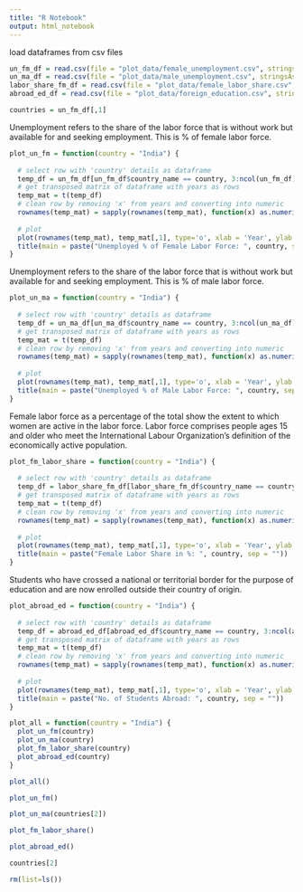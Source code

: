 ```yaml
---
title: "R Notebook"
output: html_notebook
---
```




load dataframes from csv files
```r
un_fm_df = read.csv(file = "plot_data/female_unemployment.csv", stringsAsFactors = FALSE)
un_ma_df = read.csv(file = "plot_data/male_unemployment.csv", stringsAsFactors = FALSE)
labor_share_fm_df = read.csv(file = "plot_data/female_labor_share.csv", stringsAsFactors = FALSE)
abroad_ed_df = read.csv(file = "plot_data/foreign_education.csv", stringsAsFactors = FALSE)
```

```r
countries = un_fm_df[,1]
```


Unemployment refers to the share of the labor force that is without work but available for and seeking employment. This is % of female labor force.
```r
plot_un_fm = function(country = "India") {
  
  # select row with 'country' details as dataframe
  temp_df = un_fm_df[un_fm_df$country_name == country, 3:ncol(un_fm_df)]
  # get transposed matrix of dataframe with years as rows
  temp_mat = t(temp_df)
  # clean row by removing 'x' from years and converting into numeric
  rownames(temp_mat) = sapply(rownames(temp_mat), function(x) as.numeric(gsub("x", "", x)))
  
  # plot
  plot(rownames(temp_mat), temp_mat[,1], type='o', xlab = 'Year', ylab = '% Unemployed Female')
  title(main = paste("Unemployed % of Female Labor Force: ", country, sep = ""))
}
```


Unemployment refers to the share of the labor force that is without work but available for and seeking employment. This is % of male labor force.
```r

plot_un_ma = function(country = "India") {
  
  # select row with 'country' details as dataframe
  temp_df = un_ma_df[un_ma_df$country_name == country, 3:ncol(un_ma_df)]
  # get transposed matrix of dataframe with years as rows
  temp_mat = t(temp_df)
  # clean row by removing 'x' from years and converting into numeric
  rownames(temp_mat) = sapply(rownames(temp_mat), function(x) as.numeric(gsub("x", "", x)))
  
  # plot
  plot(rownames(temp_mat), temp_mat[,1], type='o', xlab = 'Year', ylab = '% Unemployed Male')
  title(main = paste("Unemployed % of Male Labor Force: ", country, sep = ""))
}
```


Female labor force as a percentage of the total show the extent to which women are active in the labor force. Labor force comprises people ages 15 and older who meet the International Labour Organization's definition of the economically active population.
```r

plot_fm_labor_share = function(country = "India") {
  
  # select row with 'country' details as dataframe
  temp_df = labor_share_fm_df[labor_share_fm_df$country_name == country, 3:ncol(labor_share_fm_df)]
  # get transposed matrix of dataframe with years as rows
  temp_mat = t(temp_df)
  # clean row by removing 'x' from years and converting into numeric
  rownames(temp_mat) = sapply(rownames(temp_mat), function(x) as.numeric(gsub("x", "", x)))
  
  # plot
  plot(rownames(temp_mat), temp_mat[,1], type='o', xlab = 'Year', ylab = 'Female Share in %')
  title(main = paste("Female Labor Share in %: ", country, sep = ""))
}
```


Students who have crossed a national or territorial border for the purpose of education and are now enrolled outside their country of origin.
```r

plot_abroad_ed = function(country = "India") {
  
  # select row with 'country' details as dataframe
  temp_df = abroad_ed_df[abroad_ed_df$country_name == country, 3:ncol(abroad_ed_df)]
  # get transposed matrix of dataframe with years as rows
  temp_mat = t(temp_df)
  # clean row by removing 'x' from years and converting into numeric
  rownames(temp_mat) = sapply(rownames(temp_mat), function(x) as.numeric(gsub("x", "", x)))
  
  # plot
  plot(rownames(temp_mat), temp_mat[,1], type='o', xlab = 'Year', ylab = 'Students')
  title(main = paste("No. of Students Abroad: ", country, sep = ""))
}
```


```r
plot_all = function(country = "India") {
  plot_un_fm(country)
  plot_un_ma(country)
  plot_fm_labor_share(country)
  plot_abroad_ed(country)
}
```


```r
plot_all()
```



```r
plot_un_fm()
```

```r
plot_un_ma(countries[2])
```



```r
plot_fm_labor_share()
```


```r
plot_abroad_ed()
```




```r
countries[2]
```












```r
rm(list=ls())
```

